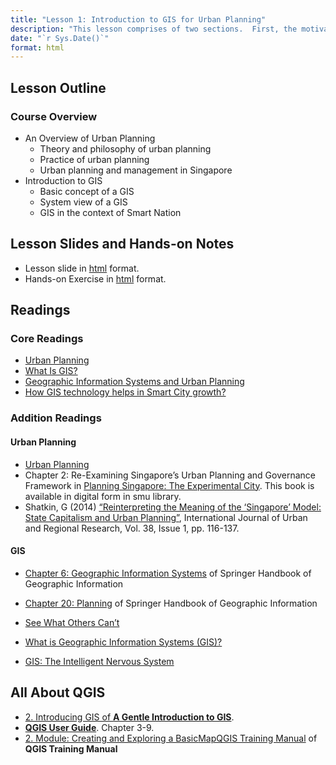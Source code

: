 ```yaml
---
title: "Lesson 1: Introduction to GIS for Urban Planning"
description: "This lesson comprises of two sections.  First, the motivation, theory and practice of urban planning will be discussed.  The urban planning and management of Singapore will be discussed in this section too.  The second section discusses the fundamental of Geographic Information Systems (GIS)."  
date: "`r Sys.Date()`"
format: html
---
```


## Lesson Outline

### Course Overview

-   An Overview of Urban Planning
    -   Theory and philosophy of urban planning
    -   Practice of urban planning
    -   Urban planning and management in Singapore
-   Introduction to GIS
    -   Basic concept of a GIS
    -   System view of a GIS
    -   GIS in the context of Smart Nation

## Lesson Slides and Hands-on Notes

-   Lesson slide in [html](../lesson/Lesson01/lesson01.html) format.
-   Hands-on Exercise in [html](../Hands-on_Ex/Hands-on_Ex01/Hands-on_Ex01.html) format.

## Readings

### Core Readings

-   [Urban Planning](https://www.britannica.com/topic/urban-planning)
-   [What Is GIS?](https://www.esri.com/videos/watch?videoid=LHDCRjAxpI0&title=what-is-gis-)
-   [Geographic Information Systems and Urban Planning](https://www.youtube.com/watch?v=G9xNKb4T8ZM)
-   [How GIS technology helps in Smart City growth?](https://www.youtube.com/watch?v=OuzlMPbx78k)

### Addition Readings

#### Urban Planning

-   [Urban Planning](https://en.wikipedia.org/wiki/Urban_planning)
-   Chapter 2: Re-Examining Singapore's Urban Planning and Governance Framework in [Planning Singapore: The Experimental City](https://www-taylorfrancis-com.libproxy.smu.edu.sg/books/edit/10.4324/9781351058230/planning-singapore-stephen-hamnett-belinda-yuen). This book is available in digital form in smu library.
-   Shatkin, G (2014) ["Reinterpreting the Meaning of the 'Singapore' Model: State Capitalism and Urban Planning"](https://onlinelibrary-wiley-com.libproxy.smu.edu.sg/doi/full/10.1111/1468-2427.12095), International Journal of Urban and Regional Research, Vol. 38, Issue 1, pp. 116-137.

#### GIS

-   [Chapter 6: Geographic Information Systems](https://link-springer-com.libproxy.smu.edu.sg/content/pdf/10.1007%2F978-3-540-72680-7_6.pdf) of Springer Handbook of Geographic Information

-   [Chapter 20: Planning](https://link-springer-com.libproxy.smu.edu.sg/content/pdf/10.1007%2F978-3-540-72680-7_20.pdf) of Springer Handbook of Geographic Information

-   [See What Others Can't](https://www.esri.com/videos/watch?&channelid=UCJ203R9PsZn6wF_zYfsp1SA&videoid=pg7ByVZo_sg&playlistid=PLaPDDLTCmy4bC2dGacC3ZH8YnCl4x7kuB&See%20What%20Others%20Can%27t)

-   [What is Geographic Information Systems (GIS)?](https://gisgeography.com/what-gis-geographic-information-systems/)

-   [GIS: The Intelligent Nervous System](https://www.esri.com/videos/watch?&channelid=UCJ203R9PsZn6wF_zYfsp1SA&videoid=pg7ByVZo_sg&playlistid=PLaPDDLTCmy4bC2dGacC3ZH8YnCl4x7kuB&See%20What%20Others%20Can%27t)

## All About QGIS

-   [2. Introducing GIS of **A Gentle Introduction to GIS**](https://docs.qgis.org/3.22/en/docs/gentle_gis_introduction/introducing_gis.html).
-   [**QGIS Use**](https://docs.qgis.org/3.22/en/docs/user_manual/index.html)[**r Guide**](https://docs.qgis.org/3.16/en/docs/user_manual/index.html). Chapter 3-9.
-   [2. Module: Creating and Exploring a Basic](https://docs.qgis.org/3.22/en/docs/training_manual/basic_map/index.html)[MapQGIS Training Manual](https://docs.qgis.org/3.16/en/docs/training_manual/basic_map/index.html) of **QGIS Training Manual**
